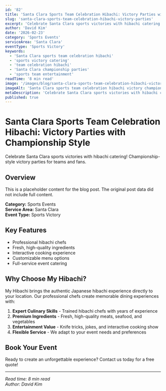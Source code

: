 ```yaml
---
id: '82'
title: 'Santa Clara Sports Team Celebration Hibachi: Victory Parties with Championship Style'
slug: 'santa-clara-sports-team-celebration-hibachi-victory-parties'
excerpt: 'Celebrate Santa Clara sports victories with hibachi catering! Championship-style victory parties for teams and fans.'
author: 'David Kim'
date: '2026-02-23'
category: 'Sports Events'
serviceArea: 'Santa Clara'
eventType: 'Sports Victory'
keywords:
  - 'Santa Clara sports team celebration hibachi'
  - 'sports victory catering'
  - 'team celebration hibachi'
  - 'Santa Clara championship parties'
  - 'sports team entertainment'
readTime: '8 min read'
image: '/images/blog/santa-clara-sports-team-celebration-hibachi-victory-championship.svg'
imageAlt: 'Santa Clara sports team celebration hibachi victory championship featuring golden victory sky, Santa Clara stadium with field and stadium lights, championship scoreboard showing CHAMPIONS FINAL 28-14 SANTA CLARA, victory hibachi chef with champion chef hat holding trophy and spatula, winning team captain with captain''s armband and championship trophy, MVP star player with MVP medal, team players with victory medals and jersey numbers, coach with clipboard and whistle, team fans with foam fingers and team scarves, hibachi grill with red and gold championship flames, victory celebration table with championship trophies and awards, sports equipment including football and basketball, victory drinks, colorful confetti, team banners for SANTA CLARA VICTORY 2025, creating triumphant championship celebration atmosphere'
metaDescription: 'Celebrate Santa Clara sports victories with hibachi catering! Championship-style victory parties for teams and fans.'
published: true
---
```


# Santa Clara Sports Team Celebration Hibachi: Victory Parties with Championship Style

Celebrate Santa Clara sports victories with hibachi catering! Championship-style victory parties for teams and fans.

## Overview

This is a placeholder content for the blog post. The original post data did not include full content.

**Category:** Sports Events  
**Service Area:** Santa Clara  
**Event Type:** Sports Victory

## Key Features

- Professional hibachi chefs
- Fresh, high-quality ingredients
- Interactive cooking experience
- Customizable menu options
- Full-service event catering

## Why Choose My Hibachi?

My Hibachi brings the authentic Japanese hibachi experience directly to your location. Our professional chefs create memorable dining experiences with:

1. **Expert Culinary Skills** - Trained hibachi chefs with years of experience
2. **Premium Ingredients** - Fresh, high-quality meats, seafood, and vegetables
3. **Entertainment Value** - Knife tricks, jokes, and interactive cooking show
4. **Flexible Service** - We adapt to your event needs and preferences

## Book Your Event

Ready to create an unforgettable experience? Contact us today for a free quote!

---

*Read time: 8 min read*  
*Author: David Kim*

